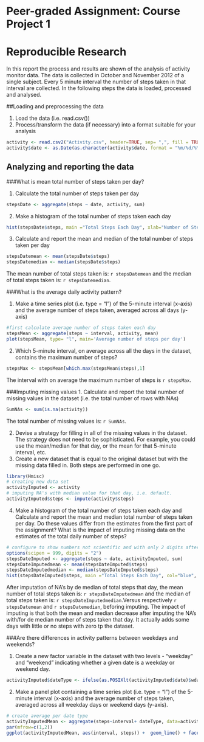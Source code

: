 # Peer-graded Assignment: Course Project 1 
Reproducible Research 
===============================================================================

In this report the process and results are shown of the analysis of activity 
monitor data. The data is collected in October and November 2012 of a single 
subject. Every 5 minute interval the number of steps taken in that interval 
are collected. In the following steps the data is loaded, processed and 
analysed.

##Loading and preprocessing the data

1. Load the data (i.e. read.csv())
2. Process/transform the data (if necessary) into a format suitable for your 
analysis

```r
activity <- read.csv2("Activity.csv", header=TRUE, sep= ",", fill = TRUE)
activity$date <- as.Date(as.character(activity$date, format = "%m/%d/%Y"))
```

## Analyzing and reporting the data 
###What is mean total number of steps taken per day?

1. Calculate the total number of steps taken per day
```r
stepsDate <- aggregate(steps ~ date, activity, sum)
```

2. Make a histogram of the total number of steps taken each day 
```r
hist(stepsDate$steps, main ="Total Steps Each Day", xlab="Number of Steps")
```

3. Calculate and report the mean and median of the total number of steps taken 
per day
```r
stepsDatemean <- mean(stepsDate$steps)
stepsDatemedian <- median(stepsDate$steps)
``` 
The mean number of total steps taken is: `r stepsDatemean` and the median of 
total steps taken is: `r stepsDatemedian`.

###What is the average daily activity pattern?

1. Make a time series plot (i.e. type = "l") of the 5-minute interval (x-axis) and the average number of steps taken, averaged across all days (y-axis)
```r
#first calculate average number of steps taken each day
stepsMean <- aggregate(steps ~ interval, activity, mean)
plot(stepsMean, type= "l", main='Average number of steps per day')
```

2. Which 5-minute interval, on average across all the days in the dataset, contains the maximum number of steps?
```r
stepsMax <- stepsMean[which.max(stepsMean$steps),1]
```

The interval with on average the maximum number of steps is `r stepsMax`.

###Imputing missing values
1. Calculate and report the total number of missing values in the dataset (i.e. the total number of rows with NAs)
```r
SumNAs <- sum(is.na(activity))
```

The total number of missing values is: `r SumNAs`. 

2. Devise a strategy for filling in all of the missing values in the dataset. The strategy does not need to be sophisticated. For example, you could use the mean/median for that day, or the mean for that 5-minute interval, etc.
3. Create a new dataset that is equal to the original dataset but with the missing data filled in.
Both steps are performed in one go.

```r
library(Hmisc)
# creating new data set
activityImputed <- activity 
# imputing NA's with median value for that day, i.e. default. 
activityImputed$steps <- impute(activity$steps)
```

4. Make a histogram of the total number of steps taken each day and Calculate and report the mean and median total number of steps taken per day. Do these values differ from the estimates from the first part of the assignment? What is the impact of imputing missing data on the estimates of the total daily number of steps?

```r
# configure to show numbers not scientific and with only 2 digits after the . 
options(scipen = 999, digits = "2")
stepsDateImputed <- aggregate(steps ~ date, activityImputed, sum)
stepsDateImputedmean <- mean(stepsDateImputed$steps)
stepsDateImputedmedian <- median(stepsDateImputed$steps)
hist(stepsDateImputed$steps, main ="Total Steps Each Day", col="blue", xlab="Number of Steps")
```

After imputation of NA's by de median of total steps that day, the mean number of total steps taken is: `r stepsDateImputedmean` and the median of total steps taken is: `r stepsDateImputedmedian`.Versus respectively `r stepsDatemean` and `r stepsDatemedian`, beforing imputing.
The impact of imputing is that both the mean and median decrease after imputing the NA's with/for de median number of steps taken that day. It actually adds some days with little or no steps with zero tp the dataset.

###Are there differences in activity patterns between weekdays and weekends?

1. Create a new factor variable in the dataset with two levels - "weekday" and "weekend" indicating whether a given date is a weekday or weekend day.

```r
activityImputed$dateType <- ifelse(as.POSIXlt(activityImputed$date)$wday %in% c(0,6), 'weekend', 'weekday')
```
2. Make a panel plot containing a time series plot (i.e. type = "l") of the 5-minute interval (x-axis) and the average number of steps taken, averaged across all weekday days or weekend days (y-axis). 
```r
# create average per date type
activityImputedMean <- aggregate(steps~interval+ dateType, data=activityImputed, mean)
par(mfrow=c(1,2))
ggplot(activityImputedMean, aes(interval, steps)) +  geom_line() + facet_grid(dateType ~ .) +xlab("5-minute interval") +  ylab("Average number of steps")
```




